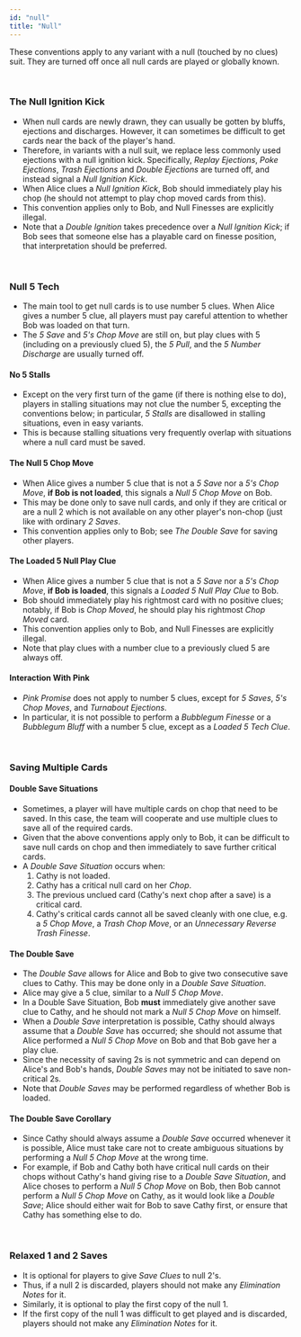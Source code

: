 ```yaml
---
id: "null"
title: "Null"
---
```



These conventions apply to any variant with a null (touched by no clues) suit. They are turned off once all null cards are played or globally known.

<br />

### The Null Ignition Kick

- When null cards are newly drawn, they can usually be gotten by bluffs, ejections and discharges. However, it can sometimes be difficult to get cards near the back of the player's hand.
- Therefore, in variants with a null suit, we replace less commonly used ejections with a null ignition kick. Specifically, _Replay Ejections_, _Poke Ejections_, _Trash Ejections_ and _Double Ejections_ are turned off, and instead signal a _Null Ignition Kick_.
- When Alice clues a _Null Ignition Kick_, Bob should immediately play his chop (he should not attempt to play chop moved cards from this).
- This convention applies only to Bob, and Null Finesses are explicitly illegal.
- Note that a _Double Ignition_ takes precedence over a _Null Ignition Kick_; if Bob sees that someone else has a playable card on finesse position, that interpretation should be preferred.

<br />

### Null 5 Tech

- The main tool to get null cards is to use number 5 clues. When Alice gives a number 5 clue, all players must pay careful attention to whether Bob was loaded on that turn.
- The _5 Save_ and _5's Chop Move_ are still on, but play clues with 5 (including on a previously clued 5), the _5 Pull_, and the _5 Number Discharge_ are usually turned off.

#### No 5 Stalls

- Except on the very first turn of the game (if there is nothing else to do), players in stalling situations may not clue the number 5, excepting the conventions below; in particular, _5 Stalls_ are disallowed in stalling situations, even in easy variants.
- This is because stalling situations very frequently overlap with situations where a null card must be saved.

#### The Null 5 Chop Move

- When Alice gives a number 5 clue that is not a _5 Save_ nor a _5's Chop Move_, **if Bob is not loaded**, this signals a _Null 5 Chop Move_ on Bob.
- This may be done only to save null cards, and only if they are critical or are a null 2 which is not available on any other player's non-chop (just like with ordinary _2 Saves_.
- This convention applies only to Bob; see _The Double Save_ for saving other players.

#### The Loaded 5 Null Play Clue

- When Alice gives a number 5 clue that is not a _5 Save_ nor a _5's Chop Move_, **if Bob is loaded**, this signals a _Loaded 5 Null Play Clue_ to Bob.
- Bob should immediately play his rightmost card with no positive clues; notably, if Bob is _Chop Moved_, he should play his rightmost _Chop Moved_ card.
- This convention applies only to Bob, and Null Finesses are explicitly illegal.
- Note that play clues with a number clue to a previously clued 5 are always off.

#### Interaction With Pink

- _Pink Promise_ does not apply to number 5 clues, except for _5 Saves_, _5's Chop Moves_, and _Turnabout Ejections_.
- In particular, it is not possible to perform a _Bubblegum Finesse_ or a _Bubblegum Bluff_ with a number 5 clue, except as a _Loaded 5 Tech Clue_.

<br />

### Saving Multiple Cards

#### Double Save Situations

- Sometimes, a player will have multiple cards on chop that need to be saved. In this case, the team will cooperate and use multiple clues to save all of the required cards.
- Given that the above conventions apply only to Bob, it can be difficult to save null cards on chop and then immediately to save further critical cards.
- A _Double Save Situation_ occurs when:
  1. Cathy is not loaded.
  2. Cathy has a critical null card on her _Chop_.
  3. The previous unclued card (Cathy's next chop after a save) is a critical card.
  4. Cathy's critical cards cannot all be saved cleanly with one clue, e.g. a _5 Chop Move_, a _Trash Chop Move_, or an _Unnecessary Reverse Trash Finesse_.

#### The Double Save

- The _Double Save_ allows for Alice and Bob to give two consecutive save clues to Cathy. This may be done only in a _Double Save Situation_.
- Alice may give a 5 clue, similar to a _Null 5 Chop Move_.
- In a Double Save Situation, Bob **must** immediately give another save clue to Cathy, and he should not mark a _Null 5 Chop Move_ on himself.
- When a _Double Save_ interpretation is possible, Cathy should always assume that a _Double Save_ has occurred; she should not assume that Alice performed a _Null 5 Chop Move_ on Bob and that Bob gave her a play clue.
- Since the necessity of saving 2s is not symmetric and can depend on Alice's and Bob's hands, _Double Saves_ may not be initiated to save non-critical 2s.
- Note that _Double Saves_ may be performed regardless of whether Bob is loaded.

#### The Double Save Corollary

- Since Cathy should always assume a _Double Save_ occurred whenever it is possible, Alice must take care not to create ambiguous situations by performing a _Null 5 Chop Move_ at the wrong time.
- For example, if Bob and Cathy both have critical null cards on their chops without Cathy's hand giving rise to a _Double Save Situation_, and Alice choses to perform a _Null 5 Chop Move_ on Bob, then Bob cannot perform a _Null 5 Chop Move_ on Cathy, as it would look like a _Double Save_; Alice should either wait for Bob to save Cathy first, or ensure that Cathy has something else to do.

<br />

### Relaxed 1 and 2 Saves

- It is optional for players to give _Save Clues_ to null 2's.
- Thus, if a null 2 is discarded, players should not make any _Elimination Notes_ for it.
- Similarly, it is optional to play the first copy of the null 1.
- If the first copy of the null 1 was difficult to get played and is discarded, players should not make any _Elimination Notes_ for it.
